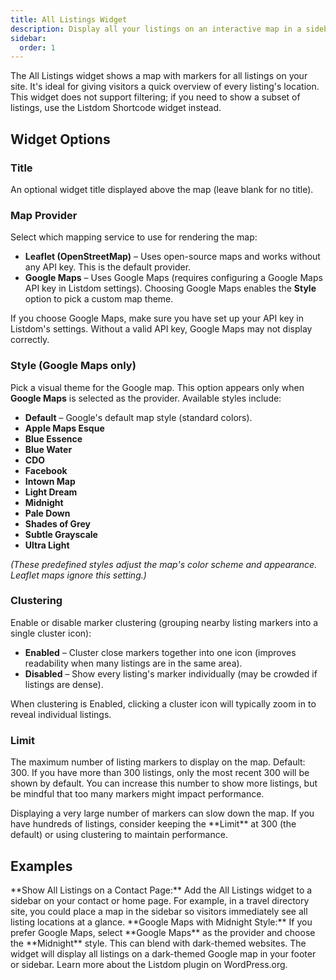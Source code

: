 ```yaml
---
title: All Listings Widget
description: Display all your listings on an interactive map in a sidebar or widget area.
sidebar:
  order: 1
---
```



The All Listings widget shows a map with markers for all listings on your site. It's ideal for giving visitors a quick overview of every listing's location. This widget does not support filtering; if you need to show a subset of listings, use the Listdom Shortcode widget instead.

## Widget Options

### Title
An optional widget title displayed above the map (leave blank for no title).

### Map Provider
Select which mapping service to use for rendering the map:

- **Leaflet (OpenStreetMap)** <Badge text="Default" /> – Uses open-source maps and works without any API key. This is the default provider.
- **Google Maps** – Uses Google Maps (requires configuring a Google Maps API key in Listdom settings). Choosing Google Maps enables the **Style** option to pick a custom map theme.

<Aside type="note">
If you choose Google Maps, make sure you have set up your API key in Listdom's settings. Without a valid API key, Google Maps may not display correctly.
</Aside>

### Style (Google Maps only)
Pick a visual theme for the Google map. This option appears only when **Google Maps** is selected as the provider. Available styles include:

- **Default** – Google's default map style (standard colors).
- **Apple Maps Esque**
- **Blue Essence**
- **Blue Water**
- **CDO**
- **Facebook**
- **Intown Map**
- **Light Dream**
- **Midnight**
- **Pale Down**
- **Shades of Grey**
- **Subtle Grayscale**
- **Ultra Light**

*(These predefined styles adjust the map's color scheme and appearance. Leaflet maps ignore this setting.)*

### Clustering
Enable or disable marker clustering (grouping nearby listing markers into a single cluster icon):

- **Enabled** <Badge text="Default" /> – Cluster close markers together into one icon (improves readability when many listings are in the same area).
- **Disabled** – Show every listing's marker individually (may be crowded if listings are dense).

When clustering is Enabled, clicking a cluster icon will typically zoom in to reveal individual listings.

### Limit
The maximum number of listing markers to display on the map. Default: 300. If you have more than 300 listings, only the most recent 300 will be shown by default. You can increase this number to show more listings, but be mindful that too many markers might impact performance.

<Aside type="caution">
Displaying a very large number of markers can slow down the map. If you have hundreds of listings, consider keeping the **Limit** at 300 (the default) or using clustering to maintain performance.
</Aside>

## Examples

<CardGrid>
  <Card>
    **Show All Listings on a Contact Page:** Add the All Listings widget to a sidebar on your contact or home page. For example, in a travel directory site, you could place a map in the sidebar so visitors immediately see all listing locations at a glance.
  </Card>
  <Card>
    **Google Maps with Midnight Style:** If you prefer Google Maps, select **Google Maps** as the provider and choose the **Midnight** style. This can blend with dark-themed websites. The widget will display all listings on a dark-themed Google map in your footer or sidebar.
  </Card>
</CardGrid>

<LinkCard href="https://wordpress.org/plugins/listdom/" title="Listdom WordPress Plugin">
Learn more about the Listdom plugin on WordPress.org.
</LinkCard>
